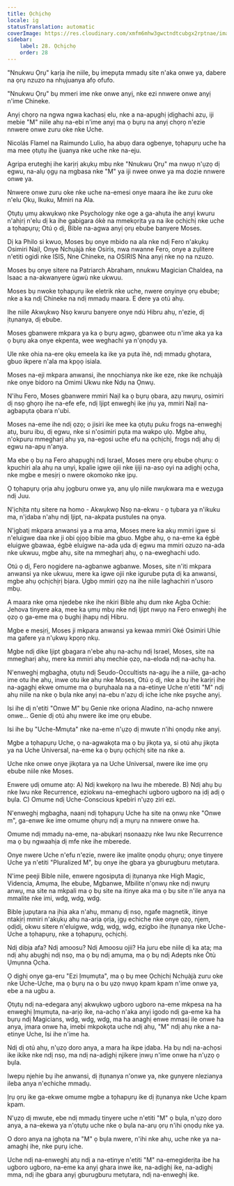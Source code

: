 ```yaml
---
title: Ọchịchọ
locale: ig
statusTranslation: automatic
coverImage: https://res.cloudinary.com/xmfm6mhw3gwctndtcubgx2rptnae/image/upload/v1740468922/small_cover_tratado_de_psicologia_revolucionaria_a4c0dca4e0.webp
sidebar:
    label: 28. Ọchịchọ
    order: 28
---
```

"Nnukwu Ọrụ" karịa ihe niile, bụ imepụta mmadụ site n'aka onwe ya, dabere na ọrụ nzuzo na nhụjuanya afọ ofufo.

"Nnukwu Ọrụ" bụ mmeri ime nke onwe anyị, nke ezi nnwere onwe anyị n'ime Chineke.

Anyị chọrọ na ngwa ngwa kachasị elu, nke a na-apụghị ịdịghachi azụ, iji mebie "M" niile ahụ na-ebi n'ime anyị ma ọ bụrụ na anyị chọrọ n'ezie nnwere onwe zuru oke nke Uche.

Nicolás Flamel na Raimundo Lulio, ha abụọ dara ogbenye, tọhapụrụ uche ha ma mee ọtụtụ ihe ijuanya nke uche nke na-eju.

Agripa eruteghị ihe karịrị akụkụ mbụ nke "Nnukwu Ọrụ" ma nwụọ n'ụzọ dị egwu, na-alụ ọgụ na mgbasa nke "M" ya iji nwee onwe ya ma dozie nnwere onwe ya.

Nnwere onwe zuru oke nke uche na-emesi onye maara ihe ike zuru oke n'elu Ọkụ, Ikuku, Mmiri na Ala.

Ọtụtụ ụmụ akwụkwọ nke Psychology nke oge a ga-ahụta ihe anyị kwuru n'ahịrị n'elu dị ka ihe gabigara ókè na mmekọrịta ya na ike ọchịchị nke uche a tọhapụrụ; Otú ọ dị, Bible na-agwa anyị ọrụ ebube banyere Moses.

Dị ka Philo si kwuo, Moses bụ onye mbido na ala nke ndị Fero n'akụkụ Osimiri Naịl, Onye Nchụàjà nke Osiris, nwa nwanne Fero, onye a zụlitere n'etiti ogidi nke ISIS, Nne Chineke, na OSIRIS Nna anyị nke nọ na nzuzo.

Moses bụ onye sitere na Patriarch Abraham, nnukwu Magician Chaldea, na Isaac a na-akwanyere ùgwù nke ukwuu.

Moses bụ nwoke tọhapụrụ ike eletrik nke uche, nwere onyinye ọrụ ebube; nke a ka ndị Chineke na ndị mmadụ maara. E dere ya otú ahụ.

Ihe niile Akwụkwọ Nsọ kwuru banyere onye ndú Hibru ahụ, n'ezie, dị ịtụnanya, dị ebube.

Moses gbanwere mkpara ya ka ọ bụrụ agwọ, gbanwee otu n'ime aka ya ka ọ bụrụ aka onye ekpenta, wee weghachi ya n'ọnọdụ ya.

Ule nke ohia na-ere ọkụ emeela ka ike ya pụta ìhè, ndị mmadụ ghọtara, gbuo ikpere n'ala ma kpọọ isiala.

Moses na-eji mkpara anwansi, ihe nnọchianya nke ike eze, nke ike nchụàjà nke onye bidoro na Omimi Ukwu nke Ndụ na Ọnwụ.

N'ihu Fero, Moses gbanwere mmiri Naịl ka ọ bụrụ ọbara, azụ nwụrụ, osimiri dị nsọ ghọrọ ihe na-efe efe, ndị Ijipt enweghị ike ịṅụ ya, mmiri Naịl na-agbapụta ọbara n'ubi.

Moses na-eme ihe ndị ọzọ; o jisiri ike mee ka ọtụtụ puku frogs na-enweghị atụ, buru ibu, dị egwu, nke si n'osimiri pụta ma wakpo ụlọ. Mgbe ahụ, n'okpuru mmegharị ahụ ya, na-egosi uche efu na ọchịchị, frogs ndị ahụ dị egwu na-apụ n'anya.

Ma ebe ọ bụ na Fero ahapụghị ndị Israel, Moses mere ọrụ ebube ọhụrụ: o kpuchiri ala ahụ na unyi, kpalie igwe ojii nke ijiji na-asọ oyi na adịghị ọcha, nke mgbe e mesịrị o nwere okomoko nke ịpụ.

Ọ tọhapụrụ ọrịa ahụ jọgburu onwe ya, anụ ụlọ niile nwụkwara ma e wezụga ndị Juu.

N'ịchịta ntụ sitere na homo - Akwụkwọ Nsọ na-ekwu - ọ tụbara ya n'ikuku ma, n'ịdaba n'ahụ ndị Ijipt, na-akpata pustules na ọnya.

N'ịgbatị mkpara anwansi ya a ma ama, Moses mere ka akụ mmiri igwe si n'eluigwe daa nke ji obi ọjọọ bibie ma gbuo. Mgbe ahụ, ọ na-eme ka égbè eluigwe gbawaa, égbè eluigwe na-ada ụda dị egwu ma mmiri ozuzo na-ada nke ukwuu, mgbe ahụ, site na mmegharị ahụ, ọ na-eweghachi udo.

Otú ọ dị, Fero nọgidere na-agbanwe agbanwe. Moses, site n'iti mkpara anwansi ya nke ukwuu, mere ka igwe ojii nke igurube pụta dị ka anwansi, mgbe ahụ ọchịchịrị bịara. Ụgbọ mmiri ọzọ na ihe niile laghachiri n'usoro mbụ.

A maara nke ọma njedebe nke ihe nkiri Bible ahụ dum nke Agba Ochie: Jehova tinyere aka, mee ka ụmụ mbụ nke ndị Ijipt nwụọ na Fero enweghị ihe ọzọ ọ ga-eme ma ọ bụghị ịhapụ ndị Hibru.

Mgbe e mesịrị, Moses ji mkpara anwansi ya kewaa mmiri Oké Osimiri Uhie ma gafere ya n'ụkwụ kpọrọ nkụ.

Mgbe ndị dike Ijipt gbagara n'ebe ahụ na-achụ ndị Israel, Moses, site na mmegharị ahụ, mere ka mmiri ahụ mechie ọzọ, na-eloda ndị na-achụ ha.

N'enweghị mgbagha, ọtụtụ ndị Seudo-Occultists na-agụ ihe a niile, ga-achọ ime otu ihe ahụ, inwe otu ike ahụ nke Moses, Otú ọ dị, nke a bụ ihe karịrị ihe na-agaghị ekwe omume ma ọ bụrụhaala na a na-etinye Uche n'etiti "M" ndị ahụ niile na nke ọ bụla nke anyị na-ebu n'azụ dị iche iche nke psyche anyị.

Isi ihe dị n'etiti "Onwe M" bụ Genie nke oriọna Aladino, na-achọ nnwere onwe... Genie dị otú ahụ nwere ike ime ọrụ ebube.

Isi ihe bụ "Uche-Mmụta" nke na-eme n'ụzọ dị mwute n'ihi ọnọdụ nke anyị.

Mgbe a tọhapụrụ Uche, ọ na-agwakọta ma ọ bụ jikọta ya, si otú ahụ jikọta ya na Uche Universal, na-eme ka ọ bụrụ ọchịchị site na nke a.

Uche nke onwe onye jikọtara ya na Uche Universal, nwere ike ime ọrụ ebube niile nke Moses.

Enwere ụdị omume atọ: A) Ndị kwekọrọ na Iwu ihe mberede. B) Ndị ahụ bụ nke Iwu nke Recurrence, eziokwu na-emeghachi ugboro ugboro na ịdị adị ọ bụla. C) Omume ndị Uche-Conscious kpebiri n'ụzọ ziri ezi.

N'enweghị mgbagha, naanị ndị tọhapụrụ Uche ha site na ọnwụ nke "Onwe m", ga-enwe ike ime omume ọhụrụ ndị a mụrụ na nnwere onwe ha.

Omume ndị mmadụ na-eme, na-abụkarị nsonaazụ nke Iwu nke Recurrence ma ọ bụ ngwaahịa dị mfe nke ihe mberede.

Onye nwere Uche n'efu n'ezie, nwere ike ịmalite ọnọdụ ọhụrụ; onye tinyere Uche ya n'etiti "Pluralized M", bụ onye ihe gbara ya gburugburu metụtara.

N'ime peeji Bible niile, enwere ngosipụta dị ịtụnanya nke High Magic, Videncia, Amụma, Ihe ebube, Mgbanwe, Mbilite n'ọnwụ nke ndị nwụrụ anwụ, ma site na mkpali ma ọ bụ site na itinye aka ma ọ bụ site n'ile anya na mmalite nke imi, wdg, wdg, wdg.

Bible jupụtara na ịhịa aka n'ahụ, mmanụ dị nsọ, ngafe magnetik, itinye ntakịrị mmiri n'akụkụ ahụ na-arịa ọrịa, ịgụ echiche nke onye ọzọ, njem, ọdịdị, okwu sitere n'eluigwe, wdg, wdg, wdg, ezigbo ihe ịtụnanya nke Uche-Uche a tọhapụrụ, nke a tọhapụrụ, ọchịchị.

Ndị dibịa afa? Ndị amoosu? Ndị Amoosu ojii? Ha juru ebe niile dị ka ata; ma ndị ahụ abụghị ndị nsọ, ma ọ bụ ndị amụma, ma ọ bụ ndị Adepts nke Òtù Ụmụnna Ọcha.

Ọ dịghị onye ga-eru "Ezi Ịmụmụta", ma ọ bụ mee Ọchịchị Nchụàjà zuru oke nke Uche-Uche, ma ọ bụrụ na o bu ụzọ nwụọ kpam kpam n'ime onwe ya, ebe a na ugbu a.

Ọtụtụ ndị na-edegara anyị akwụkwọ ugboro ugboro na-eme mkpesa na ha enweghị Ịmụmụta, na-arịọ ike, na-achọ n'aka anyị igodo ndị ga-eme ka ha bụrụ ndị Magicians, wdg, wdg, wdg, ma ha anaghị enwe mmasị ile onwe ha anya, ịmara onwe ha, imebi mkpokọta uche ndị ahụ, "M" ndị ahụ nke a na-etinye Uche, Isi ihe n'ime ha.

Ndị dị otú ahụ, n'ụzọ doro anya, a mara ha ikpe ịdaba. Ha bụ ndị na-achọsi ike ikike nke ndị nsọ, ma ndị na-adịghị njikere ịnwụ n'ime onwe ha n'ụzọ ọ bụla.

Iwepụ njehie bụ ihe anwansi, dị ịtụnanya n'onwe ya, nke gụnyere nlezianya ileba anya n'echiche mmadụ.

Ịrụ ọrụ ike ga-ekwe omume mgbe a tọhapụrụ ike dị ịtụnanya nke Uche kpam kpam.

N'ụzọ dị mwute, ebe ndị mmadụ tinyere uche n'etiti "M" ọ bụla, n'ụzọ doro anya, a na-ekewa ya n'ọtụtụ uche nke ọ bụla na-arụ ọrụ n'ihi ọnọdụ nke ya.

O doro anya na ịghọta na "M" ọ bụla nwere, n'ihi nke ahụ, uche nke ya na-amaghị ihe, nke pụrụ iche.

Uche ndị na-enweghị atụ ndị a na-etinye n'etiti "M" na-emegiderịta ibe ha ugboro ugboro, na-eme ka anyị ghara inwe ike, na-adịghị ike, na-adịghị mma, ndị ihe gbara anyị gburugburu metụtara, ndị na-enweghị ike.

